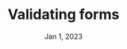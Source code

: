 ---
layout: ../../layouts/PostLayout.astro
draft: true
title: Validating forms
description: Example
date: Jan 1, 2023
---
